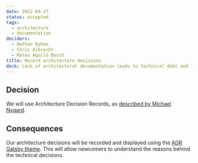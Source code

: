 ```yaml
---
date: 2022-04-27
status: accepted
tags:
  - architecture
  - documentation
deciders:
  - Nathan Bybee
  - Chris Albrecht
  - Mateu Aguiló Bosch
title: Record architecture decisions
deck: Lack of architectural documentation leads to technical debt and inefficiencies when key contributors disengage a project.
---
```

## Decision

We will use Architecture Decision Records, as [described by Michael Nygard](https://thinkrelevance.com/blog/2011/11/15/documenting-architecture-decisions).

## Consequences

Our architecture decisions will be recorded and displayed using the [ADR Gatsby theme](https://www.github.com/Lullabot/gatsby-theme-adr). This will allow newcomers to understand the reasons behind the technical decisions.
